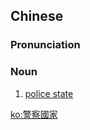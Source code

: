 ==Chinese==
{{zh-forms|s=警察国家|type=22}}

===Pronunciation===
{{zh-pron
|m=jǐngchá guójiā
|cat=n
}}

===Noun===
{{zh-noun}}

# [[police state]]

[[ko:警察國家]]